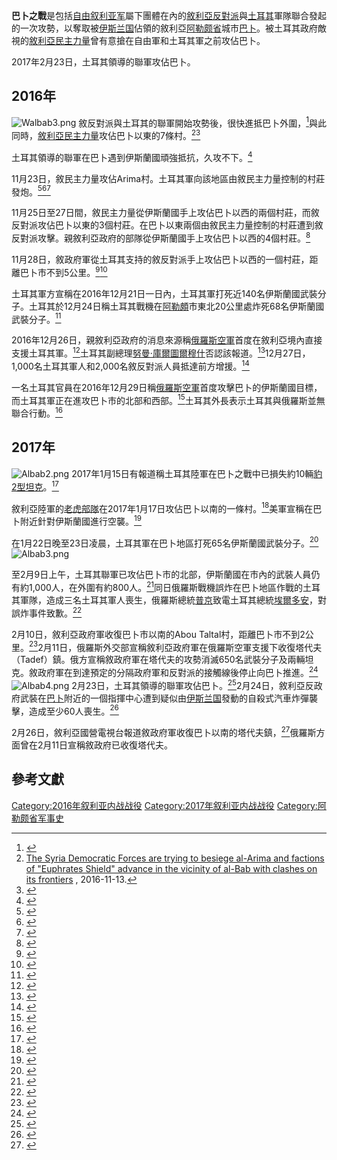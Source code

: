 {{Infobox military conflict
| conflict    = 巴卜之戰
| width       = 400px
| partof      = [[幼發拉底之盾行動|幼發拉底之盾行動]]及[[叙利亚内战|叙利亚内战]]
| image       = Western al-Bab offensive (2016) (within Northern Syria).svg
| image_size = 320px
| caption     = 2017年3月[[阿勒颇省|阿勒颇省]]北部形勢圖<div style="text-align: left;">{{legend|#ebc0b3|敘利亞政府控制}}
{{legend|#e2d974|[[敘利亞民主力量|敘利亞民主力量]]控制}}
{{legend|#b4b2ae|[[伊斯兰国|伊斯兰国]]控制}}
{{legend|#cdecc9|敘利亞反對派或土耳其軍控制}}
| date        = 2016年11月6日－2017年2月26日<br/>（3個月又20天）
| place       = 敘利亞[[阿勒颇省|阿勒颇省]][[巴卜区|巴卜区]]
| territory   = 
| result      = 土耳其領導的聯軍勝利，敘利亞政府軍亦收復一些地區

| combatants_header = 
| combatant1  = {{flag|Turkey}}<br/>[[自由叙利亚军|自由叙利亚军]]

'''支援者：'''<br/>{{flagicon image|Flag of Russia.svg}} [[俄羅斯|俄羅斯]]<small>（僅針對伊斯蘭國，自2016年12月29日起）</small><ref name=MEERussia/><br>{{Flag|United States}}<small>（僅針對伊斯蘭國）</small><ref name=USstrikes/>
| combatant2  = {{flag|Islamic State}}
| combatant3  = {{flagicon image|Flag of Syrian Democratic Forces.svg}} [[敘利亞民主力量|敘利亞民主力量]]<small>（至2016年11月27日）</small>

----
{{flagicon image|Flag_of_Syria.svg}} 敘利亞政府<ref name="SNR">{{cite web|url=https://www.almasdarnews.com/article/syrian-army-captures-first-village-turkish-backed-rebels-outskirts-al-bab/|title=Syrian Army captures first village from Turkish-backed rebels on the outskirts of al-Bab|work=al-Masdar News|author=Chris Tomson|date=2016-11-29|accessdate=2016-11-29|archive-date=2018-12-24|archive-url=https://web.archive.org/web/20181224220900/https://www.almasdarnews.com/article/syrian-army-captures-first-village-turkish-backed-rebels-outskirts-al-bab/|dead-url=no}}</ref><br/>
Syrian National Resistance<ref name="SNR" /><ref>{{cite web|url=http://www.al-akhbar.com/node/268820|title="المقاومة السورية" إلى جانب    الجيش: "الباب" أقرب|publisher=|access-date=2017-01-23|archive-url=https://web.archive.org/web/20161213035028/http://al-akhbar.com/node/268820|archive-date=2016-12-13|dead-url=yes}}</ref><ref name="auto1">{{cite web|url=https://sputniknews.com/middleeast/201611301048028007-syrian-army-liberation-al-bab/|title=Syrian Army Prepares to Enter Al-Bab to Liberate City from Terrorists|first=|last=Sputnik|publisher=|access-date=2017-01-23|archive-date=2018-12-24|archive-url=https://web.archive.org/web/20181224220853/https://sputniknews.com/middleeast/201611301048028007-syrian-army-liberation-al-bab/|dead-url=no}}</ref>

| commander1  = 
| commander2  = 
| commander3  = 
| units1      = 
| units2      = 
| units3      =
| strength1   = 2,000名敘利亞反對派戰士<ref name="bogged">{{cite web|url=http://www.dailymail.co.uk/wires/ap/article-4110468/Turkey-bogged-Syria-realigns-Russia.html|title=Turkey bogged down in Syria as it realigns with Russia|publisher=|accessdate=13 January 2017|archive-date=2018-12-24|archive-url=https://web.archive.org/web/20181224221049/https://www.dailymail.co.uk/wires/ap/article-4110468/Turkey-bogged-Syria-realigns-Russia.html|dead-url=no}}</ref><br />{{flagicon|Turkey}} 3,000–8,000名土耳其軍人<ref>{{cite web|url=http://www.yenisafak.com/dunya/8-bin-asker-emir-bekliyor-2591721|title=8 bin asker emir bekliyor|first=Yeni|last=Şafak|date=5 January 2017|publisher=|accessdate=13 January 2017|archive-date=2017-08-03|archive-url=https://web.archive.org/web/20170803052218/http://www.yenisafak.com/dunya/8-bin-asker-emir-bekliyor-2591721|dead-url=no}}</ref><ref name=TSKFSAreinfocrements/><ref>{{cite tweet |user= RudawEnglish|number= 813000360541454336|date= 25 December 2016|title= 500 Turkish special forces have joined Al-Bab operation — Turkish media outlets report}}</ref>
| strength2   = 3,000名武裝分子<ref name="bogged"/>
| strength3   = {{flagicon image|Flag of Syrian Democratic Forces.svg}} 未知<br/>{{flagicon|Syria}} 10,000人<ref name="auto1"/>
| casualties1 = 敘利亞反對派有104人被殺<ref>1 killed (6 Nov.),[https://twitter.com/TRDiplomacy/status/795347914860167168] {{Wayback|url=https://twitter.com/TRDiplomacy/status/795347914860167168 |date=20170604085428 }} 4 killed (7 Nov.),[https://twitter.com/TRDiplomacy/status/795725815585640448] {{Wayback|url=https://twitter.com/TRDiplomacy/status/795725815585640448 |date=20170613215120 }} 2 killed (9 Nov.),[https://yallasouriya.wordpress.com/2016/11/09/syriaeuphrates-shield-378th-day-update/] {{Wayback|url=https://yallasouriya.wordpress.com/2016/11/09/syriaeuphrates-shield-378th-day-update/ |date=20201018162347 }} 4 killed (10 Nov.),[https://yallasouriya.wordpress.com/2016/11/10/syriaeuphrates-shield-379th-day-update/] {{Wayback|url=https://yallasouriya.wordpress.com/2016/11/10/syriaeuphrates-shield-379th-day-update/ |date=20201018051730 }} 8 killed (11 Nov.),[https://yallasouriya.wordpress.com/2016/11/11/syriaeuphrates-shield-380th-day-update/] {{Wayback|url=https://yallasouriya.wordpress.com/2016/11/11/syriaeuphrates-shield-380th-day-update/ |date=20201019065919 }} 5 killed (12 Nov.),[https://yallasouriya.wordpress.com/2016/11/12/455743/] {{Wayback|url=https://yallasouriya.wordpress.com/2016/11/12/455743/ |date=20201020162456 }} 66 killed (13 Nov.–5 Jan.),[http://www.syriahr.com/en/?p=58442] {{Wayback|url=http://www.syriahr.com/en/?p=58442 |date=20170510171155 }} 2 killed (12 Jan.),[http://www.syriahr.com/en/?p=58902] {{Wayback|url=http://www.syriahr.com/en/?p=58902 |date=20170118190321 }} 12 killed (15 Jan.),[http://aa.com.tr/en/middle-east/daesh-car-bomb-kills-12-fsa-fighters-in-syrias-al-bab/727873] {{Wayback|url=http://aa.com.tr/en/middle-east/daesh-car-bomb-kills-12-fsa-fighters-in-syrias-al-bab/727873 |date=20170117033418 }} total of 104 reported killed</ref><br>
{{flagicon|Turkey}} 42人被殺<ref>54 soldiers reported killed since the start of the intervention,[http://www.dw.com/en/turkey-softens-stance-towards-bashar-al-assad-in-syria-settlement/a-37211975] {{Wayback|url=http://www.dw.com/en/turkey-softens-stance-towards-bashar-al-assad-in-syria-settlement/a-37211975 |date=20201113145458 }} of which 12 died up until the Battle of al-Bab,[https://www.dailystar.com.lb/News/Middle-East/2016/Nov-04/379791-turkish-soldier-killed-in-is-rocket-attack-in-syria-army.ashx] {{Wayback|url=https://www.dailystar.com.lb/News/Middle-East/2016/Nov-04/379791-turkish-soldier-killed-in-is-rocket-attack-in-syria-army.ashx |date=20170607154614 }} leaving 42 to have died during the battle.</ref>
| casualties2 = 超過800人被殺<small>（土耳其宣稱）</small><ref>391 killed (13 Nov.–28 Dec.),[http://aa.com.tr/tr/dunya/el-babda-temizlik-son-asamada/715728] {{Wayback|url=http://aa.com.tr/tr/dunya/el-babda-temizlik-son-asamada/715728 |date=20210225041912 }} 19 killed (10 Jan.),[http://aa.com.tr/tr/dunya/firat-kalkaninda-367-deas-hedefi-vuruldu/723763] {{Wayback|url=http://aa.com.tr/tr/dunya/firat-kalkaninda-367-deas-hedefi-vuruldu/723763 |date=20210228184852 }} 14 killed (4 Jan.),[http://aa.com.tr/tr/dunya/firat-kalkani-harekatinda-14-terorist-etkisiz-hale-getirildi/720375] {{Wayback|url=http://aa.com.tr/tr/dunya/firat-kalkani-harekatinda-14-terorist-etkisiz-hale-getirildi/720375 |date=20210225041655 }} 32 killed (8 Jan.),[http://aa.com.tr/tr/dunya/firat-kalkani-harekatinda-deas-uyesi-32-terorist-etkisiz-hale-getirildi/722518] {{Wayback|url=http://aa.com.tr/tr/dunya/firat-kalkani-harekatinda-deas-uyesi-32-terorist-etkisiz-hale-getirildi/722518 |date=20210225092943 }} 41 killed (13 Jan.),[http://www.dailysabah.com/war-on-terror/2017/01/13/41-daesh-terrorists-killed-in-airstrikes-shelling] {{Wayback|url=http://www.dailysabah.com/war-on-terror/2017/01/13/41-daesh-terrorists-killed-in-airstrikes-shelling |date=20210228210921 }} 9 killed (15 Jan.),[http://aa.com.tr/tr/dunya/suriyenin-kuzeyinde-198-deas-hedefi-vuruldu/727480] {{Wayback|url=http://aa.com.tr/tr/dunya/suriyenin-kuzeyinde-198-deas-hedefi-vuruldu/727480 |date=20210224020600 }} total of 487 reported killed</ref>
| casualties3 = {{flagicon image|Flag of Syrian Democratic Forces.svg}} 45人被殺<ref>26 killed (against rebels & Turkey; 13 Nov.–28 Dec.),[http://aa.com.tr/tr/dunya/el-babda-temizlik-son-asamada/715728] {{Wayback|url=http://aa.com.tr/tr/dunya/el-babda-temizlik-son-asamada/715728 |date=20210225041912 }} 19 killed (against ISIL; 21–29 Nov.),[http://www.syriahr.com/en/?p=55353] {{Wayback|url=http://www.syriahr.com/en/?p=55353 |date=20161220214956 }}{{cite web |url=http://www.syriahr.com/en/?p=55427 |title=存档副本 |accessdate=2016-11-30 |archive-date=2019-05-07 |archive-url=https://web.archive.org/web/20190507155910/http://www.syriahr.com/en/?p=55427 |dead-url=no }}[http://www.syriahr.com/en/?p=55945] {{Wayback|url=http://www.syriahr.com/en/?p=55945 |date=20171020024720 }} total of 45 reported killed</ref>
| notes = 296名平民被殺<ref>{{Cite web |url=http://www.syriahr.com/en/?p=59407 |title=310 killed during 20 days of the Turkish-Russian agreement |access-date=2017-01-23 |archive-date=2017-02-02 |archive-url=https://web.archive.org/web/20170202115829/http://www.syriahr.com/en/?p=59407 |dead-url=no }}</ref>
}}

'''巴卜之戰'''是包括[[自由叙利亚军|自由叙利亚军]]屬下團體在內的[[敘利亞反對派|敘利亞反對派]]與[[土耳其|土耳其]]軍隊聯合發起的一次攻勢，以奪取被[[伊斯兰国|伊斯兰国]]佔領的敘利亞[[阿勒颇省|阿勒颇省]]城市[[巴卜|巴卜]]。被土耳其政府敵視的[[敘利亞民主力量|敘利亞民主力量]]曾有意搶在自由軍和土耳其軍之前攻佔巴卜。

2017年2月23日，土耳其領導的聯軍攻佔巴卜。

==2016年==
[[File:Walbab3.png|thumb]]
敘反對派與土耳其的聯軍開始攻勢後，很快進抵巴卜外圍，<ref>{{Cite news |url=http://news.xinhuanet.com/world/2016-11/18/c_129368229.htm |title=“打脸”？美国称不支持土耳其在叙利亚行动 |publisher=新華網 |date=2016-11-18 |accessdate=2017-01-23 |archive-date=2017-02-02 |archive-url=https://web.archive.org/web/20170202014456/http://news.xinhuanet.com/world/2016-11/18/c_129368229.htm |dead-url=no }}</ref>與此同時，[[敘利亞民主力量|敘利亞民主力量]]攻佔巴卜以東的7條村。<ref name=arima>[http://www.syriahr.com/en/?p=54574 The Syria Democratic Forces are trying to besiege al-Arima and factions of "Euphrates Shield" advance in the vicinity of al-Bab with clashes on its frontiers] {{Wayback|url=http://www.syriahr.com/en/?p=54574 |date=20161220214852 }}, 2016-11-13.</ref><ref name=four>{{cite web|url=https://www.almasdarnews.com/article/syrian-rebels-storm-isis-stronghold-al-bab-northern-aleppo-map/|title=Syrian rebels storm ISIS stronghold of al-Bab in northern Aleppo - Map|first=Chris|last=Tomson|date=2016-11-15|publisher=|accessdate=2016-11-16|archive-date=2017-12-22|archive-url=https://web.archive.org/web/20171222120629/https://www.almasdarnews.com/article/syrian-rebels-storm-isis-stronghold-al-bab-northern-aleppo-map/|dead-url=no}}</ref>

土耳其領導的聯軍在巴卜遇到伊斯蘭國頑強抵抗，久攻不下。<ref>{{Cite news |url=http://news.xinhuanet.com/world/2017-01/21/c_129455482.htm |title=俄土首次在叙利亚联合空袭 摧毁36个IS目标 |publisher=新華網 |date=2017-01-21 |accessdate=2017-01-23 |archive-date=2017-02-02 |archive-url=https://web.archive.org/web/20170202014500/http://news.xinhuanet.com/world/2017-01/21/c_129455482.htm |dead-url=no }}</ref>

11月23日，敘民主力量攻佔Arima村。土耳其軍向該地區由敘民主力量控制的村莊發炮。<ref name=arimahr>{{cite web|url=http://www.syriahr.com/en/?p=55427 |title=A large number of injuries in the continued "Turkish Shelling" on the control areas of Manbij Military Council |work=Syria HR |date=2016-11-23 |deadurl=yes |archiveurl=https://web.archive.org/web/20161202210405/http://www.syriahr.com/en/?p=55427 |archivedate=2016-12-02 }}</ref><ref name=three>{{cite web|url=https://www.almasdarnews.com/article/huge-three-way-battle-unfolds-near-al-bab-parties-seize-territory-day/|title=Huge three-way battle unfolds near al-Bab as all parties seize territory in the same day|first=Chris|last=Tomson|date=2016-11-23|publisher=|access-date=2017-01-25|archive-date=2017-12-22|archive-url=https://web.archive.org/web/20171222051257/https://www.almasdarnews.com/article/huge-three-way-battle-unfolds-near-al-bab-parties-seize-territory-day/|dead-url=no}}</ref><ref name=arimahr2>{{cite web|url=http://www.syriahr.com/en/?p=55445|title=Human losses in Turkish forces and in aerial bombardment on al-Arima|work=Syrian Observatory of Human Rights|date=24 November 2016|access-date=2017-01-25|archive-date=2016-12-02|archive-url=https://web.archive.org/web/20161202210407/http://www.syriahr.com/en/?p=55445|dead-url=no}}</ref>

11月25日至27日間，敘民主力量從伊斯蘭國手上攻佔巴卜以西的兩個村莊，而敘反對派攻佔巴卜以東的3個村莊。在巴卜以東兩個由敘民主力量控制的村莊遭到敘反對派攻擊。親敘利亞政府的部隊從伊斯蘭國手上攻佔巴卜以西的4個村莊。<ref name="Alleyes">{{cite web |url=http://www.independent.co.uk/news/world/middle-east/syria-civil-war-al-bab-turkey-kurds-free-syrian-army-assad-raqqa-a7443411.html |title=Inside the final push against Isis |date=2016-11-28 |publisher= |access-date=2017-01-25 |archive-date=2018-01-06 |archive-url=https://web.archive.org/web/20180106072422/http://www.independent.co.uk/news/world/middle-east/syria-civil-war-al-bab-turkey-kurds-free-syrian-army-assad-raqqa-a7443411.html |dead-url=no }}</ref>

11月28日，敘政府軍從土耳其支持的敘反對派手上攻佔巴卜以西的一個村莊，距離巴卜市不到5公里。<ref name="FirstFSA">{{cite web |url=https://www.almasdarnews.com/article/syrian-army-captures-first-village-turkish-backed-rebels-outskirts-al-bab/ |title=Syrian Army captures first village from Turkish-backed rebels on the outskirts of al-Bab |first=Chris |last=Tomson |date=2016-11-29 |publisher= |access-date=2017-01-23 |archive-date=2018-12-24 |archive-url=https://web.archive.org/web/20181224220900/https://www.almasdarnews.com/article/syrian-army-captures-first-village-turkish-backed-rebels-outskirts-al-bab/ |dead-url=no }}</ref><ref>{{cite web|url=https://twitter.com/CivilWarMap/status/803366408784670722|title=Syrian Civil War Map on Twitter|publisher=|access-date=2017-01-25|archive-date=2020-11-08|archive-url=https://web.archive.org/web/20201108135844/https://twitter.com/CivilWarMap/status/803366408784670722|dead-url=no}}</ref>

土耳其軍方宣稱在2016年12月21日一日內，土耳其軍打死近140名伊斯蘭國武裝分子。土耳其於12月24日稱土耳其戰機在[[阿勒頗|阿勒頗]]市東北20公里處炸死68名伊斯蘭國武裝分子。<ref>{{Cite news |url=http://www.voanews.com/a/families-of-turkish-soldiers-burned-by-is-search-for-answers/3649497.html |title=Turkish Military: Rebels, Airstrikes Kill Nearly 70 Militants in Northern Syria |publisher=美國之音 |date=2016-12-24 |accessdate=2017-01-23 |archive-date=2017-06-22 |archive-url=https://web.archive.org/web/20170622021049/https://www.voanews.com/a/families-of-turkish-soldiers-burned-by-is-search-for-answers/3649497.html |dead-url=no }}</ref>

2016年12月26日，親敘利亞政府的消息來源稱[[俄羅斯空軍|俄羅斯空軍]]首度在敘利亞境內直接支援土耳其軍。<ref>{{cite web|url=https://www.almasdarnews.com/article/russian-jets-carry-airstrikes-aid-turkish-army-aleppos-al-bab/|title=Russian jets carry out airstrikes to aid Turkish Army in Aleppo's Al-Bab|publisher=Al-Masdar News|date=26 December 2016|accessdate=26 December 2016|archive-date=2017-10-10|archive-url=https://web.archive.org/web/20171010121909/https://www.almasdarnews.com/article/russian-jets-carry-airstrikes-aid-turkish-army-aleppos-al-bab/|dead-url=no}}</ref>土耳其副總理[[努曼·庫爾圖爾穆什|努曼·庫爾圖爾穆什]]否認該報道。<ref>{{cite web|url=http://www.dailysabah.com/war-on-terror/2016/12/28/fsa-fighters-evacuated-from-aleppo-to-boost-fight-in-al-bab|title=FSA fighters evacuated from Aleppo to boost fight in al-Bab|publisher=Daily Sabah|date=27 December 2016|accessdate=27 December 2016|archive-date=2017-12-22|archive-url=https://web.archive.org/web/20171222162711/https://www.dailysabah.com/war-on-terror/2016/12/28/fsa-fighters-evacuated-from-aleppo-to-boost-fight-in-al-bab|dead-url=no}}</ref>12月27日，1,000名土耳其軍人和2,000名敘反對派人員抵達前方增援。<ref name=TSKFSAreinfocrements>{{cite web|url=http://www.yenisafak.com/en/news/turkish-commandos-enter-al-bab-2587222|title=Turkish commandos enter al-Bab|publisher=Yeni Şafak|date=2016-12-27|accessdate=2016-12-27|archive-url=https://web.archive.org/web/20161228032644/http://www.yenisafak.com/en/news/turkish-commandos-enter-al-bab-2587222|archive-date=2016-12-28|dead-url=yes}}</ref>

一名土耳其官員在2016年12月29日稱[[俄羅斯空軍|俄羅斯空軍]]首度攻擊巴卜的伊斯蘭國目標，而土耳其軍正在進攻巴卜市的北部和西部。<ref>{{cite web|url=http://www.dailysabah.com/syrian-crisis/2016/12/29/russian-jets-strike-daesh-targets-in-syrias-al-bab-for-first-time|title=Russian jets strike Daesh targets in Syria's al-Bab for first time|publisher=Daily Sabah|date=29 December 2016|accessdate=29 December 2016|archive-date=2019-03-28|archive-url=https://web.archive.org/web/20190328065920/https://www.dailysabah.com/syrian-crisis/2016/12/29/russian-jets-strike-daesh-targets-in-syrias-al-bab-for-first-time|dead-url=no}}</ref>土耳其外長表示土耳其與俄羅斯並無聯合行動。<ref name=MEERussia>{{cite web|url=http://www.middleeasteye.net/news/russia-bombs-islamic-state-held-town-syria-aids-turkish-advance-1956435883|title=Russia bombs IS-held town in Syria, aids Turkish advance|publisher=Middle East Eye|date=29 December 2016|accessdate=29 December 2016|archive-date=2017-11-13|archive-url=https://web.archive.org/web/20171113060412/http://www.middleeasteye.net/news/russia-bombs-islamic-state-held-town-syria-aids-turkish-advance-1956435883|dead-url=no}}</ref>

==2017年==
[[File:Albab2.png|thumb]]
2017年1月15日有報道稱土耳其陸軍在巴卜之戰中已損失約10輛[[豹2型坦克|豹2型坦克]]。<ref>{{Cite news |url=http://mil.news.sina.com.cn/2017-01-16/doc-ifxzqnip1422150.shtml |title=豹-2坦克不败金身被破 土耳其被IS连干掉10辆 |publisher=新浪網 |date=2017-01-16 |accessdate=2017-01-23 |archive-date=2017-02-02 |archive-url=https://web.archive.org/web/20170202022337/http://mil.news.sina.com.cn/2017-01-16/doc-ifxzqnip1422150.shtml |dead-url=no }}</ref>

敘利亞陸軍的[[老虎部隊|老虎部隊]]在2017年1月17日攻佔巴卜以南的一條村。<ref>{{cite web |url=https://southfront.org/syrian-army-makes-first-gains-anti-isis-operation-south-al-bab/ |title=Syrian Army makes first gains in anti-ISIS operation south of al-Bab |work=South Front |date=2017-01-18 |accessdate= |archive-date=2021-01-10 |archive-url=https://web.archive.org/web/20210110052956/https://southfront.org/syrian-army-makes-first-gains-anti-isis-operation-south-al-bab/ |dead-url=no }}</ref>美軍宣稱在巴卜附近針對伊斯蘭國進行空襲。<ref name=USstrikes>{{cite web |url=http://www.reuters.com/article/idUSKBN151350 |title=U.S. carries out strikes near Syria's al-Bab after Turkish criticism |work=Reuters |date=2017-01-17 |accessdate=2017-01-17 |archive-date=2021-02-22 |archive-url=https://web.archive.org/web/20210222135244/https://www.reuters.com/article/idUSKBN151350 |dead-url=no }}</ref>

在1月22日晚至23日凌晨，土耳其軍在巴卜地區打死65名伊斯蘭國武裝分子。<ref>{{Cite news |url=http://news.xinhuanet.com/world/2017-01/23/c_1120370572.htm |title=土耳其军方称在叙北部打死65名“伊斯兰国”武装分子 |publisher=新華網 |date=2017-01-23 |accessdate=2017-01-23 |archive-date=2017-10-13 |archive-url=https://web.archive.org/web/20171013144910/http://news.xinhuanet.com/world/2017-01/23/c_1120370572.htm |dead-url=no }}</ref>
[[File:Albab3.png|thumb]]

至2月9日上午，土耳其聯軍已攻佔巴卜市的北部，伊斯蘭國在市內的武裝人員仍有約1,000人，在外圍有約800人。<ref>{{Cite news |url=http://www.voanews.com/a/under-seige-al-bab-islamic-state-faces-retreat-to-raqqa/3716714.html |title=Under Siege in al-Bab, IS Faces Retreat to Raqqa |publisher=美國之音 |date=2017-02-09 |accessdate=2017-02-10 |archive-date=2019-04-22 |archive-url=https://web.archive.org/web/20190422054840/https://www.voanews.com/a/under-seige-al-bab-islamic-state-faces-retreat-to-raqqa/3716714.html |dead-url=no }}</ref>同日俄羅斯戰機誤炸在巴卜地區作戰的土耳其軍隊，造成三名土耳其軍人喪生，俄羅斯總統[[弗拉基米尔·弗拉基米罗维奇·普京|普京]]致電土耳其總統[[雷杰普·塔伊普·埃尔多安|埃爾多安]]，對誤炸事件致歉。<ref>{{Cite news |url=http://www.chinanews.com/gj/2017/02-10/8145837.shtml |title=土耳其3名士兵被俄战机误炸身亡 普京就此致歉 |publisher=中新網 |date=2017-02-10 |accessdate=2017-02-10 |archive-date=2017-02-09 |archive-url=https://web.archive.org/web/20170209215807/http://www.chinanews.com/gj/2017/02-10/8145837.shtml |dead-url=no }}</ref>

2月10日，敘利亞政府軍收復巴卜市以南的Abou Taltal村，距離巴卜市不到2公里。<ref>{{Cite web |url=https://www.almasdarnews.com/article/map-syrian-arab-army-approaches-al-bab-within-2-km-latest-advance/ |title=Map: Syrian Arab Army approaches al-Bab to within 2 km after latest advance |date=2017-02-11 |access-date=2017-02-11 |archive-date=2017-05-15 |archive-url=https://web.archive.org/web/20170515064406/https://www.almasdarnews.com/article/map-syrian-arab-army-approaches-al-bab-within-2-km-latest-advance/ |dead-url=no }}</ref>2月11日，俄羅斯外交部宣稱敘利亞政府軍在俄羅斯空軍支援下收復塔代夫（Tadef）鎮。俄方宣稱敘政府軍在塔代夫的攻勢消滅650名武裝分子及兩輛坦克。敘政府軍在到達預定的分隔政府軍和反對派的接觸線後停止向巴卜推進。<ref>{{Cite news |url=http://www.voanews.com/a/turkey-backed-syrian-rebel-push-into-islamic-state-held-al-bab/3719386.html |title=Syrian Army, Rebel Forces Converge on Northern City of al-Bab |publisher=美國之音 |date=2017-02-11 |accessdate=2017-02-12 |archive-date=2017-06-06 |archive-url=https://web.archive.org/web/20170606163449/https://www.voanews.com/a/turkey-backed-syrian-rebel-push-into-islamic-state-held-al-bab/3719386.html |dead-url=no }}</ref>
[[File:Albab4.png|thumb]]
2月23日，土耳其領導的聯軍攻佔巴卜。<ref>{{Cite news |url=http://news.xinhuanet.com/world/2017-02/24/c_129494694.htm |title=叙利亚反政府武装夺取极端组织“伊斯兰国”重要据点 |publisher=新華網 |date=2017-02-24 |accessdate=2017-02-24 |archive-date=2017-02-27 |archive-url=https://web.archive.org/web/20170227092353/http://news.xinhuanet.com/world/2017-02/24/c_129494694.htm |dead-url=no }}</ref>2月24日，敘利亞反政府武裝在[[巴卜|巴卜]]附近的一個指揮中心遭到疑似由[[伊斯兰国|伊斯兰国]]發動的自殺式汽車炸彈襲擊，造成至少60人喪生。<ref>{{Cite news |url=http://www.chinanews.com/gj/2017/02-24/8159102.shtml |title=叙反对派收复巴卜后遭自杀炸弹袭击 已致60人死 |publisher=中新網 |date=2017-02-24 |accessdate=2017-02-26 |archive-date=2017-02-25 |archive-url=https://web.archive.org/web/20170225052650/http://www.chinanews.com/gj/2017/02-24/8159102.shtml |dead-url=no }}</ref>

2月26日，敘利亞國營電視台報道敘政府軍收復巴卜以南的塔代夫鎮，<ref>{{Cite news |url=http://www.voanews.com/a/syrian-forces-aleppo/3740444.html |title=Monitor: Syrian Army Advances Against Islamic State Near Aleppo |publisher=美國之音 |date=2017-02-26 |accessdate=2017-02-26 |archive-date=2018-08-07 |archive-url=https://web.archive.org/web/20180807122501/https://www.voanews.com/a/syrian-forces-aleppo/3740444.html |dead-url=no }}</ref>俄羅斯方面曾在2月11日宣稱敘政府已收復塔代夫。
{{Clear}}
==參考文獻==
{{reflist|30em}}

[[Category:2016年叙利亚内战战役|Category:2016年叙利亚内战战役]]
[[Category:2017年叙利亚内战战役|Category:2017年叙利亚内战战役]]
[[Category:阿勒颇省军事史|Category:阿勒颇省军事史]]